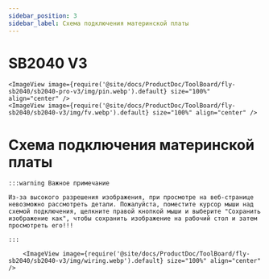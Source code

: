 ```yaml
---
sidebar_position: 3
sidebar_label: Схема подключения материнской платы
---
```




# SB2040 V3

    <ImageView image={require('@site/docs/ProductDoc/ToolBoard/fly-sb2040/sb2040-pro-v3/img/pin.webp').default} size="100%" align="center" />
    <ImageView image={require('@site/docs/ProductDoc/ToolBoard/fly-sb2040/sb2040-v3/img/fv.webp').default} size="100%" align="center" />


# Схема подключения материнской платы

    :::warning Важное примечание

    Из-за высокого разрешения изображения, при просмотре на веб-странице невозможно рассмотреть детали. Пожалуйста, поместите курсор мыши над схемой подключения, щелкните правой кнопкой мыши и выберите "Сохранить изображение как", чтобы сохранить изображение на рабочий стол и затем просмотреть его!!!

    :::

        <ImageView image={require('@site/docs/ProductDoc/ToolBoard/fly-sb2040/sb2040-v3/img/wiring.webp').default} size="100%" align="center" />

